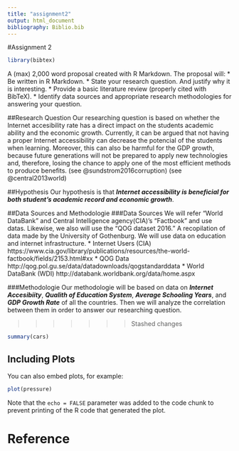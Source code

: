```yaml
---
title: "assignment2"
output: html_document
bibliography: Biblio.bib
---
```


#Assignment 2
```r
library(bibtex)
```

A (max) 2,000 word proposal created with R Markdown.
The proposal will:
* Be written in R Markdown.
* State your research question. And justify why it is interesting.
* Provide a basic literature review (properly cited with BibTeX).
* Identify data sources and appropriate research methodologies for answering your question.

##Research Question
Our researching question is based on whether the Internet accesibility rate has a direct impact on the students academic ability and the economic growth. Currently, it can be argued that not having a proper Internet accessibility can decrease the potencial of the students when learning. Moreover, this can also be harmful for the GDP growth, because future generations will not be prepared to apply new technologies and, therefore, losing the chance to apply one of the most efficient methods to produce benefits. (see @sundstrom2016corruption) (see @central2013world)

##Hypothesis
Our hypothesis is that ***Internet accessibility is beneficial for both student's academic record and economic growth***.

##Data Sources and Methodologie
###Data Sources
We will refer "World DataBank" and Central Intelligence agency(CIA)'s "Factbook" and  use datas. Likewise, we also will use the "QOG dataset 2016." A recopilation of data made by the University of Gothenburg. We will use data on education and internet infrastructure.
* Internet Users (CIA)
https://www.cia.gov/library/publications/resources/the-world-factbook/fields/2153.html#xx
* QOG Data
http://qog.pol.gu.se/data/datadownloads/qogstandarddata
* World DataBank (WDI)
http://databank.worldbank.org/data/home.aspx

###Methodologie
Our methodologie will be based on data on ***Internet Accesibiity***, ***Qualith of Education System***, ***Average Schooling Years***, and ***GDP Growth Rate*** of all the countries. Then we will analyze the correlation between them in order to answer our researching question.




>>>>>>> Stashed changes





```r
summary(cars)
```

## Including Plots

You can also embed plots, for example:

```r
plot(pressure)
```

Note that the `echo = FALSE` parameter was added to the code chunk to prevent printing of the R code that generated the plot.

# Reference